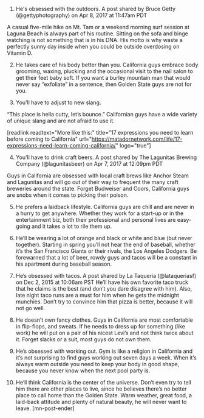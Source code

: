 1. He's obsessed with the outdoors.
  A post shared by Bruce Getty (@gettyphotography) on Apr 8, 2017 at 11:47am PDT 
 
A casual five-mile hike on Mt. Tam or a weekend morning surf session at Laguna Beach is always part of his routine. Sitting on the sofa and binge watching is not something that is in his DNA. His motto is why waste a perfectly sunny day inside when you could be outside overdosing on Vitamin D.


2. He takes care of his body better than you.
California guys embrace body grooming, waxing, plucking and the occasional visit to the nail salon to get their feet baby soft. If you want a burley mountain man that would never say “exfoliate” in a sentence, then Golden State guys are not for you.
 
3. You’ll have to adjust to new slang.
  
“This place is hella cutty, let’s bounce.” Californian guys have a wide variety of unique slang and are not afraid to use it.

[readlink readtext="More like this:" title="17 expressions you need to learn before coming to California" url="https://matadornetwork.com/life/17-expressions-need-learn-coming-california/" logo="true"]

 
4. You’ll have to drink craft beers.
  A post shared by The Lagunitas Brewing Company (@lagunitasbeer) on Apr 7, 2017 at 12:09pm PDT 

Guys in California are obsessed with local craft brews like Anchor Steam and Lagunitas and will go out of their way to frequent the many craft breweries around the state. Forget Budweiser and Coors, California guys are snobs when it comes to picking their poison.
 
 
5. He prefers a laidback lifestyle. 
California guys are chill and are never in a hurry to get anywhere. Whether they work for a start-up or in the entertainment biz, both their professional and personal lives are easy-going and it takes a lot to rile them up.
 
6. He’ll be wearing a lot of orange and black or white and blue (but never together).
Starting in spring you’ll not hear the end of baseball, whether it’s the San Francisco Giants or their rivals, the Los Angeles Dodgers. Be forewarned that a lot of beer, rowdy guys and tacos will be a constant in his apartment during baseball season.
 
7. He’s obsessed with tacos.
  A post shared by La Taqueria (@lataqueriasf) on Dec 2, 2015 at 10:06am PST 
He’ll have his own favorite taco truck that he claims is the best (and don’t you dare disagree with him). Also, late night taco runs are a must for him when he gets the midnight munchies. Don’t try to convince him that pizza is better, because it will not go well.
 
 
8. He doesn’t own fancy clothes.
Guys in California are most comfortable in flip-flops, and sweats. If he needs to dress up for something (like work) he will put on a pair of his nicest Levi’s and not think twice about it. Forget slacks or a suit, most guys do not own them.
 
9. He’s obsessed with working out.
Gym is like a religion in California and it’s not surprising to find guys working out seven days a week. When it’s always warm outside you need to keep your body in good shape, because you never know when the next pool party is.
 
10. He’ll think California is the center of the universe.
Don’t even try to tell him there are other places to live, since he believes there’s no better place to call home than the Golden State. Warm weather, great food, a laid-back attitude and plenty of natural beauty, he will never want to leave. [mn-post-ender]